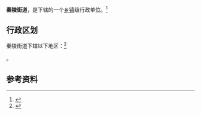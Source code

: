 {{中国乡级行政区|61/01/15/002/000}}

'''秦陵街道'''，是{{PRC admin/fullname|61/01/15/002/000|3}}下辖的一个[[乡镇|乡镇]]级行政单位。<ref>{{PRC admin/ref sgc|{{PRC admin/parent|61/01/15/002/000}}}}</ref>

== 行政区划 ==

秦陵街道下辖以下地区：<ref>{{PRC admin/ref sgc|61/01/15/002/000}}</ref>

{{PRC admin/children|61/01/15/002/000}}。

== 参考资料 ==

{{reflist}}

{{行政区划小作品}}
{{PRC admin/navcat|61/01/15/002/000}}